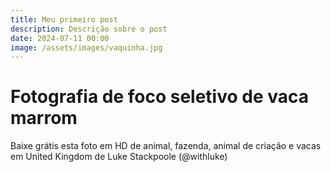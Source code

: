 ```yaml
---
title: Meu primeiro post
description: Descrição sobre o post
date: 2024-07-11 00:00
image: /assets/images/vaquinha.jpg
---
```


# Fotografia de foco seletivo de vaca marrom

Baixe grátis esta foto em HD de animal, fazenda, animal de criação e vacas em United Kingdom de Luke Stackpoole (@withluke)
